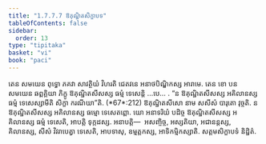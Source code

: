 ```yaml
---
title: "1.7.7.7 ឱគុណ្ឋិតសិក្ខាបទ"
tableOfContents: false
sidebar:
  order: 13
type: "tipitaka"
basket: "vi"
book: "paci"
---
```



<DynamicBreadcrumb />

<Division number="644" book="paci">

<Paragraph number="2034" book="paci">
តេន សមយេន ពុទ្ធោ ភគវា សាវត្ថិយំ វិហរតិ ជេតវនេ អនាថបិណ្ឌិកស្ស អារាមេ. តេន ខោ បន សមយេន ឆព្ពគ្គិយា ភិក្ខូ ឱគុណ្ឋិតសីសស្ស ធម្មំ ទេសេន្តិ …បេ… .
</Paragraph>

<Paragraph number="2035" book="paci">
<Emphasis>“ន ឱគុណ្ឋិតសីសស្ស អគិលានស្ស ធម្មំ ទេសេស្សាមីតិ សិក្ខា ករណីយា”</Emphasis>តិ. (*67*:<Emphasis>212</Emphasis>)
</Paragraph>

<Paragraph number="2036" book="paci">
<Emphasis>ឱគុណ្ឋិតសីសោ</Emphasis> នាម សសីសំ បារុតោ វុច្ចតិ.
</Paragraph>

<Paragraph number="2037" book="paci">
ន ឱគុណ្ឋិតសីសស្ស អគិលានស្ស ធម្មោ ទេសេតព្ពោ. យោ អនាទរិយំ បដិច្ច ឱគុណ្ឋិតសីសស្ស អគិលានស្ស ធម្មំ ទេសេតិ, អាបត្តិ ទុក្កដស្ស.
</Paragraph>

<Paragraph number="2038" book="paci">
អនាបត្តិ—  អសញ្ចិច្ច, អស្សតិយា, អជានន្តស្ស, គិលានស្ស, សីសំ វិវរាបេត្វា ទេសេតិ, អាបទាសុ, ឧម្មត្តកស្ស, អាទិកម្មិកស្សាតិ.

</Paragraph>
</Division>

<Paragraph number="2039" type="center" book="paci">
សត្តមសិក្ខាបទំ និដ្ឋិតំ.
</Paragraph>